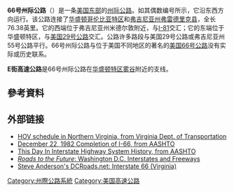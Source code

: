{{request translation|en}}
'''66号州际公路'''（{{lang-en|'''Interstate 66'''}}）是一条[[美國東部|美国东部]]的[[州際公路系統|州际公路]]。如其偶数编号所示，它沿东西方向运行。该公路连接了[[华盛顿哥伦比亚特区|华盛顿哥伦比亚特区]]和[[弗吉尼亚州|弗吉尼亚州]][[弗雷德里克县_(弗吉尼亚州)|弗雷德里克县]]，全长76.38英里。它的西端位于弗吉尼亚州米德尔敦附近，与[[81號州際公路|I-81]]交汇；它的东端位于华盛顿特区，与[[国道29号_(美国)|美国29号公路]]交汇。公路许多路段与美国29号公路或弗吉尼亚州55号公路平行。66号州际公路与位于美国不同地区的著名的[[66号美国国道|美国66号公路]]没有实际或历史联系。

'''E街高速公路'''是66号州际公路在[[华盛顿哥伦比亚特区|华盛顿特区]][[雾谷|雾谷]]附近的支线。{{Infobox road|country=USA|direction_a=West|states=[[Virginia|Virginia]], [[District_of_Columbia|District of Columbia]]|counties='''VA:''' [[Frederick_County,_Virginia|Frederick]], [[Warren_County,_Virginia|Warren]], [[Fauquier_County,_Virginia|Fauquier]], [[Prince_William_County,_Virginia|Prince William]], [[Fairfax_County,_Virginia|Fairfax]], [[Arlington_County,_Virginia|Arlington]]<br />'''DC:''' [[District_of_Columbia|District of Columbia]]|terminus_b={{Jct|state=DC|US|29}} in [[Washington,_D.C.|Washington, D.C.]]|direction_b=East|junction={{plainlist|
*{{Jct|state=VA|US|340|US|522}} in [[Front_Royal,_VA|Front Royal, VA]]
*{{Jct|state=VA|US|17|VA|55}} in [[Delaplane,_VA|Delaplane, VA]]
*{{Jct|state=VA|US|15}} in [[Haymarket,_VA|Haymarket, VA]]
*{{Jct|state=VA|VA|234}} near [[Manassas,_VA|Manassas, VA]]
*{{Jct|state=VA|US|29}} in [[Centreville,_VA|Centreville, VA]]
*{{Jct|state=VA|VA|28}} near [[Centreville,_VA|Centreville, VA]]
*{{Jct|state=VA|US|50}} in [[Fair_Oaks,_Fairfax_County,_Virginia|Fair Oaks, VA]]
*{{Jct|state=VA|I|495}} in [[Dunn_Loring,_VA|Dunn Loring, VA]]
*{{Jct|state=VA|SR|267}} in [[Idylwood,_VA|Idylwood, VA]]
*{{Jct|state=VA|GWMP}} in [[Arlington,_VA|Arlington, VA]]
}}|terminus_a={{Jct|state=VA|I|81}} in [[Strasburg,_VA|Strasburg, VA]]|restrictions=No trucks on Custis Memorial Parkway or Theodore Roosevelt Bridge|type=I|established=1961<ref name="roads" />|length_ref=<ref name="FHWA log">{{cite web |publisher=[[Federal_Highway_Administration|Federal Highway Administration]] |work=Route Log and Finder List |url=http://www.fhwa.dot.gov/reports/routefinder/table1.htm |title=Table 1: Main Routes of the Dwight D. Eisenhower National System of Interstate and Defense Highways as of October 31, 2002 |url-status=live |archive-url=https://web.archive.org/web/20120908073425/http://www.fhwa.dot.gov/reports/routefinder/table1.htm |archive-date=2012-09-08 }}</ref>|length_mi=76.38|map_notes=I-66 highlighted in red|map_custom=yes|map={{MapframeForObjects|frame=yes|plain=yes|frame-align=center|frame-width=295|frame-height=240|type=line|raw={{Wikipedia:Map data/Wikipedia KML/Interstate 66}}}}|route=66|browse={{infobox road/browselinks/USA|state=VA}}{{infobox road/browselinks/USA|state=DC}}
{{va browse|previous_type=VA|previous_route=65|route=VA|next_type=VA|next_route=67}}
{{dc browse|previous_type=US|previous_route=50|route=DC|next_type=I|next_route=95}}}}

==參考資料==
{{reflist}} 

== 外部链接 ==
{{commons category|Interstate 66}}
* [http://www.virginiadot.org/travel/hov-default.asp#nova HOV schedule in Northern Virginia, from Virginia Dept. of Transportation]{{Wayback|url=http://www.virginiadot.org/travel/hov-default.asp#nova |date=20150315013819 }}
* [https://web.archive.org/web/20090815084819/http://www.interstate50th.org/history/2006-12-22.shtml December 22, 1982 Completion of I-66, from AASHTO]
* [https://web.archive.org/web/20131117004219/http://interstate50th.org/today.shtml This Day In Interstate Highway System History, from AASHTO]
* [http://www.roadstothefuture.com/DC_Interstate_Fwy.html ''Roads to the Future'': Washington D.C. Interstates and Freeways]{{Wayback|url=http://www.roadstothefuture.com/DC_Interstate_Fwy.html |date=20150924091607 }}
* [http://www.dcroads.net/roads/I-66_VA/ Steve Anderson's DCRoads.net: Interstate 66 (Virginia)]{{Wayback|url=http://www.dcroads.net/roads/I-66_VA/ |date=20150402140145 }}

{{州際公路系統}}
[[Category:州際公路系統|Category:州際公路系統]]
[[Category:美国高速公路|Category:美国高速公路]]